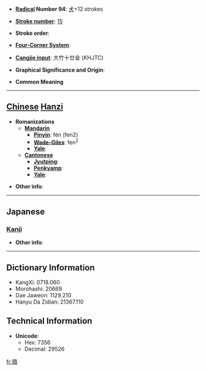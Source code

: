 * '''[[Wiktionary:Chinese radical index| Radical]] Number 94''': [[Wiktionary:Chinese radical index 犬|犬]]+12 strokes

* '''[[Wiktionary:Chinese total strokes index|Stroke number]]''': [[Wiktionary:Chinese total strokes index 15|15]]

* '''Stroke order''': 

* '''[[Wiktionary:Chinese four corner index|Four-Corner System]]''': 

* '''[[Wiktionary:Chinese Cangjie index|Cangjie input]]''': 大竹十廿金 (KHJTC)

* '''Graphical Significance and Origin''': 

* '''Common Meaning'''

----

== [[Chinese]] [[Hanzi]] ==

* '''Romanizations'''
** '''[[Mandarin]]'''
*** '''[[Pinyin]]''': fén (fen2)
*** '''[[Wade-Giles]]''': fen<sup>2</sup>
*** '''[[Yale]]''': 
** '''[[Cantonese]]'''
*** '''[[Jyutping]]''':
*** '''[[Penkyamp]]''': 
*** '''[[Yale]]''': 

* '''Other info''': 

----

==Japanese==
===[[Kanji]]===
{{kanji|on readings=[[ふん]] (fun), [[ぶん]] (bun), [[ほん]] (hon), [[ぼん]] (bon)
|kun readings=
}}

* '''Other info''':  

----

== Dictionary Information ==

* KangXi: 0718.060
* Morohashi: 20669
* Dae Jaweon: 1129.210
* Hanyu Da Zidian: 21367.110

== Technical Information ==

* '''Unicode''':
** Hex: 7356
** Decimal: 29526

[[fr:獖]]